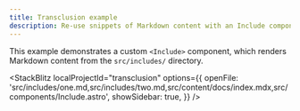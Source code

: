 ```yaml
---
title: Transclusion example
description: Re-use snippets of Markdown content with an Include component
---
```



This example demonstrates a custom `<Include>` component, which renders Markdown content from the `src/includes/` directory.

<StackBlitz
	localProjectId="transclusion"
	options={{
		openFile:
			'src/includes/one.md,src/includes/two.md,src/content/docs/index.mdx,src/components/Include.astro',
		showSidebar: true,
	}}
/>
